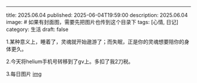 ---
title: 2025.06.04
published: 2025-06-04T19:59:00
description: 2025.06.04
image:    # 如果有封面图，需要先把图片也传到这个目录下
tags: [心情, 日记]
category: 生活
draft: false




1.某种意义上，睡着了，灵魂就开始遨游了；而失眠，正是你的灵魂想要陪你的身体更久。

2.今天将helium手机号转移到了gv上。多扣了我2刀税。

3.每日图片
[img](https://cdn.jsdelivr.net/gh/sjhxlll/pic@master/img/mocha%40%E6%96%B0%E5%88%8A%E5%A7%94%E8%A8%97%E4%B8%AD_STARS_93409096_p0.png)